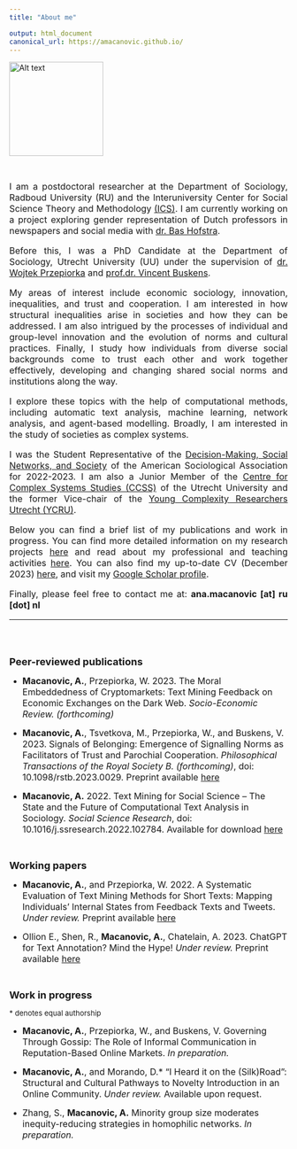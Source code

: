 ```yaml
---
title: "About me"

output: html_document
canonical_url: https://amacanovic.github.io/
---
```



![Alt text](./profile_photo_small_2.jpg){width=170px, height=170px}\


</br>

<div style="text-align: justify">
<font size="3.5"> 
I am a postdoctoral researcher at the Department of Sociology, Radboud University (RU)
and the Interuniversity Center for Social Science Theory and 
Methodology [(ICS)](http://ics-graduateschool.nl/). I am currently working on a project
exploring gender representation of Dutch professors in newspapers and social media
with [dr. Bas Hofstra](https://www.bashofstra.com/).

Before this, I was a PhD Candidate at the Department of Sociology, Utrecht 
University (UU) under the supervision of [dr. Wojtek Przepiorka](https://equail.org/) and 
[prof.dr. Vincent Buskens](https://www.uu.nl/medewerkers/vbuskens). 

My areas of interest include economic sociology, innovation, inequalities,
and trust and cooperation. I am  interested in how structural inequalities arise 
in societies and how they can be addressed. I am also intrigued by the processes
of individual and group-level innovation and the evolution of norms and cultural
practices. Finally, I study how individuals from diverse social 
backgrounds come to trust each other and work together effectively, developing
and changing shared social norms and institutions along the way.

I explore these topics with the help of computational methods, including automatic
text analysis, machine learning, network analysis, and agent-based modelling. Broadly, I am interested in the study of societies as complex systems.

I was the Student Representative of the 
[Decision-Making, Social Networks, and Society](https://www.asanet.org/asa_sections/rationality-and-society/) 
of the American Sociological Association for 2022-2023. I am also a
Junior Member of the [Centre for Complex Systems Studies (CCSS)](https://www.uu.nl/en/research/centre-for-complex-systems-studies-ccss/) 
of the Utrecht University and the former Vice-chair of the [Young Complexity Researchers Utrecht (YCRU)](https://www.uu.nl/en/research/centre-for-complex-systems-studies-ccss/about-us/young-complexity-researchers-utrecht-ycru).

Below you can find a brief list of my publications and work in progress. 
You can find more detailed information on my research projects [here](https://amacanovic.github.io/research.html)
and read about my professional
and teaching activities [here](https://amacanovic.github.io/activities.html).
You can also find my up-to-date CV (December 2023) [here](https://amacanovic.github.io/Macanovic_CV_9_12_2023.pdf), 
and visit my [Google Scholar profile](https://scholar.google.com/citations?hl=en&user=s5D67kwAAAAJ).


Finally, please feel free to contact me at: **ana.macanovic [at] ru [dot] nl **

</font>
</div>
-----------------
</br>
</br>
</br>
<font size="4"> **Peer-reviewed publications** </font>

 - <font size="3.5"> **Macanovic, A.**, Przepiorka, W. 2023. The Moral Embeddedness of Cryptomarkets: Text Mining Feedback on Economic Exchanges on the Dark Web. *Socio-Economic Review. (forthcoming)* </font>


 - <font size="3.5"> **Macanovic, A.**, Tsvetkova, M., Przepiorka, W., and Buskens, V. 2023. Signals of
Belonging: Emergence of Signalling Norms as Facilitators of Trust and Parochial
Cooperation. *Philosophical Transactions of the Royal Society B. (forthcoming)*, doi: 10.1098/rstb.2023.0029. Preprint available [here](https://osf.io/preprints/socarxiv/acr82/) </font>


 - <font size="3.5"> **Macanovic, A.** 2022. Text Mining for Social Science – The State and the
Future of Computational Text Analysis in Sociology. *Social Science
Research*, doi: 10.1016/j.ssresearch.2022.102784. Available for download [here](https://amacanovic.github.io/Macanovic_text_mining_SSR_2022.pdf)</font>


</br>


<font size="4"> **Working papers** </font>

 - <font size="3.5"> **Macanovic, A.**, and Przepiorka, W. 2022. A Systematic Evaluation of
Text Mining Methods for Short Texts: Mapping Individuals’ Internal
States from Feedback Texts and Tweets. *Under review.* Preprint available [here](https://osf.io/preprints/socarxiv/cerzs) </font>

 - <font size="3.5"> Ollion E., Shen, R., **Macanovic, A.**, Chatelain, A. 2023. ChatGPT for Text Annotation? Mind the Hype! *Under review.* Preprint available [here](https://osf.io/preprints/socarxiv/x58kn/)</font>


</br>

<font size="4"> **Work in progress** </font>

<font size="2"> * denotes equal authorship </font>

 - <font size="3.5"> **Macanovic, A.**, Przepiorka, W., and Buskens, V. Governing Through Gossip: The Role of Informal Communication in Reputation-Based Online Markets. *In preparation.* </font>
 

- <font size="3.5"> **Macanovic, A.**, and Morando, D.* “I Heard it on the (Silk)Road”: Structural and Cultural Pathways to Novelty Introduction in an Online Community. *Under review.* Available upon request. </font>


 - <font size="3.5"> Zhang, S., **Macanovic, A.** Minority group size moderates inequity-reducing strategies in homophilic networks. *In preparation.* </font>
